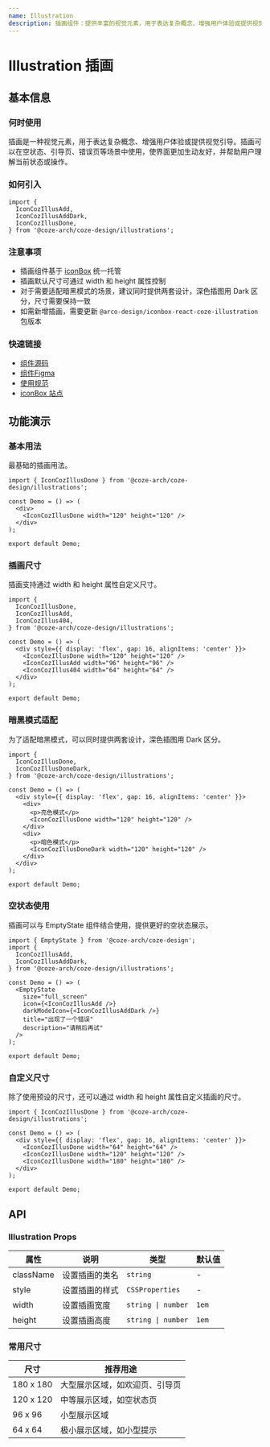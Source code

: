 ```yaml
---
name: Illustration
description: 插画组件：提供丰富的视觉元素，用于表达复杂概念、增强用户体验或提供视觉引导，适用于空状态、引导页等场景。
---
```


# Illustration 插画

## 基本信息

### 何时使用

插画是一种视觉元素，用于表达复杂概念、增强用户体验或提供视觉引导。插画可以在空状态、引导页、错误页等场景中使用，使界面更加生动友好，并帮助用户理解当前状态或操作。

### 如何引入

```tsx
import {
  IconCozIllusAdd,
  IconCozIllusAddDark,
  IconCozIllusDone,
} from '@coze-arch/coze-design/illustrations';
```

### 注意事项

- 插画组件基于 [iconBox](https://arco.bytedance.net/iconbox/lib/761) 统一托管
- 插画默认尺寸可通过 width 和 height 属性控制
- 对于需要适配暗黑模式的场景，建议同时提供两套设计，深色插图用 Dark 区分，尺寸需要保持一致
- 如需新增插画，需要更新 `@arco-design/iconbox-react-coze-illustration` 包版本

### 快速链接

- [组件源码](https://code.byted.org/obric/bot-studio-monorepo/tree/master/packages/components/coze-design/src/components/illustration)
- [组件Figma](https://www.figma.com/design/mbTx00rwR5YumfWuxAXAIH/CDS-2.0?node-id=478-37577&m=dev)
- [使用规范](https://bytedance.larkoffice.com/wiki/CtEBwuwJuiq73fkXwYHcH6Honvd)
- [iconBox 站点](https://arco.bytedance.net/iconbox/lib/761)

## 功能演示

### 基本用法

最基础的插画用法。

```tsx preview
import { IconCozIllusDone } from '@coze-arch/coze-design/illustrations';

const Demo = () => (
  <div>
    <IconCozIllusDone width="120" height="120" />
  </div>
);

export default Demo;
```

### 插画尺寸

插画支持通过 width 和 height 属性自定义尺寸。

```tsx preview
import {
  IconCozIllusDone,
  IconCozIllusAdd,
  IconCozIllus404,
} from '@coze-arch/coze-design/illustrations';

const Demo = () => (
  <div style={{ display: 'flex', gap: 16, alignItems: 'center' }}>
    <IconCozIllusDone width="120" height="120" />
    <IconCozIllusAdd width="96" height="96" />
    <IconCozIllus404 width="64" height="64" />
  </div>
);

export default Demo;
```

### 暗黑模式适配

为了适配暗黑模式，可以同时提供两套设计，深色插图用 Dark 区分。

```tsx preview
import {
  IconCozIllusDone,
  IconCozIllusDoneDark,
} from '@coze-arch/coze-design/illustrations';

const Demo = () => (
  <div style={{ display: 'flex', gap: 16, alignItems: 'center' }}>
    <div>
      <p>亮色模式</p>
      <IconCozIllusDone width="120" height="120" />
    </div>
    <div>
      <p>暗色模式</p>
      <IconCozIllusDoneDark width="120" height="120" />
    </div>
  </div>
);

export default Demo;
```

### 空状态使用

插画可以与 EmptyState 组件结合使用，提供更好的空状态展示。

```tsx preview
import { EmptyState } from '@coze-arch/coze-design';
import {
  IconCozIllusAdd,
  IconCozIllusAddDark,
} from '@coze-arch/coze-design/illustrations';

const Demo = () => (
  <EmptyState
    size="full_screen"
    icon={<IconCozIllusAdd />}
    darkModeIcon={<IconCozIllusAddDark />}
    title="出现了一个错误"
    description="请稍后再试"
  />
);

export default Demo;
```

### 自定义尺寸

除了使用预设的尺寸，还可以通过 width 和 height 属性自定义插画的尺寸。

```tsx preview
import { IconCozIllusDone } from '@coze-arch/coze-design/illustrations';

const Demo = () => (
  <div style={{ display: 'flex', gap: 16, alignItems: 'center' }}>
    <IconCozIllusDone width="64" height="64" />
    <IconCozIllusDone width="120" height="120" />
    <IconCozIllusDone width="180" height="180" />
  </div>
);

export default Demo;
```

## API

### Illustration Props

| 属性      | 说明           | 类型               | 默认值 |
| --------- | -------------- | ------------------ | ------ |
| className | 设置插画的类名 | `string`           | -      |
| style     | 设置插画的样式 | `CSSProperties`    | -      |
| width     | 设置插画宽度   | `string \| number` | `1em`  |
| height    | 设置插画高度   | `string \| number` | `1em`  |

### 常用尺寸

| 尺寸      | 推荐用途                       |
| --------- | ------------------------------ |
| 180 x 180 | 大型展示区域，如欢迎页、引导页 |
| 120 x 120 | 中等展示区域，如空状态页       |
| 96 x 96   | 小型展示区域                   |
| 64 x 64   | 极小展示区域，如小型提示       |
